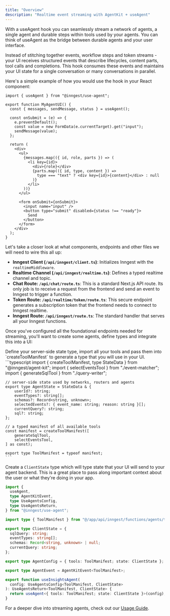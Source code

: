 ```yaml
---
title: "Overview"
description: "Realtime event streaming with AgentKit + useAgent"
---
```


With a useAgent hook you can seamlessly stream a network of agents, a single agent and durable steps within tools used by your agents. You can think of useAgent as the bridge between durable agents and your user interface.

Instead of stitching together events, workflow steps and token streams - your UI receives structured events that describe lifecycles, content parts, tool calls and completions. This hook consumes these events and maintains your UI state for a single conversation or many conversations in parallel.

Here's a simple example of how you would use the hook in your React component:

```tsx
import { useAgent } from "@inngest/use-agent";

export function MyAgentUI() {
  const { messages, sendMessage, status } = useAgent();

  const onSubmit = (e) => {
    e.preventDefault();
    const value = new FormData(e.currentTarget).get("input");
    sendMessage(value);
  };

  return (
    <div>
      <ul>
        {messages.map(({ id, role, parts }) => (
          <li key={id}>
            <div>{role}</div>
            {parts.map(({ id, type, content }) =>
              type === "text" ? <div key={id}>{content}</div> : null
            )}
          </li>
        ))}
      </ul>

      <form onSubmit={onSubmit}>
        <input name="input" />
        <button type="submit" disabled={status !== "ready"}>
          Send
        </button>
      </form>
    </div>
  );
}
```

Let's take a closer look at what components, endpoints and other files we will need to wire this all up:

- **Inngest Client (`/api/inngest/client.ts`)**: Initializes Inngest with the `realtimeMiddleware`.
- **Realtime Channel (`/api/inngest/realtime.ts`)**: Defines a typed realtime channel and topic.
- **Chat Route: `/api/chat/route.ts`**: This is a standard Next.js API route. Its only job is to receive a request from the frontend and send an event to Inngest to trigger a function.
- **Token Route: `/api/realtime/token/route.ts`**: This secure endpoint generates a subscription token that the frontend needs to connect to Inngest realtime.
- **Inngest Route: `/api/inngest/route.ts`**: The standard handler that serves all your Inngest functions.

Once you've configured all the foundational endpoints needed for streaming, you'll want to create some agents, define types and integrate this into a UI:

<Steps>
  <Step title="Define server-side types">
    Define your server-side state type, import all your tools and pass them into `createToolManifest` to generate a type that you will use in your UI.
    ```typescript
    import { createToolManifest, type StateData } from "@inngest/agent-kit";
    import { selectEventsTool } from "./event-matcher";
    import { generateSqlTool } from "./query-writer";

    // server-side state used by networks, routers and agents
    export type AgentState = StateData & {
        userId?: string;
        eventTypes?: string[];
        schemas?: Record<string, unknown>;
        selectedEvents?: { event_name: string; reason: string }[];
        currentQuery?: string;
        sql?: string;
    };

    // a typed manifest of all available tools
    const manifest = createToolManifest([
        generateSqlTool,
        selectEventsTool,
    ] as const);
    
    export type ToolManifest = typeof manifest;
    ```

  </Step>
  <Step title="Define client-side types">

Create a `ClientState` type which will type state that your UI will send to your agent backend. This is a great place to pass along important context about the user or what they're doing in your app.

```typescript
import {
  useAgent,
  type AgentKitEvent,
  type UseAgentsConfig,
  type UseAgentsReturn,
} from "@inngest/use-agent";

import type { ToolManifest } from "@/app/api/inngest/functions/agents/types";

export type ClientState = {
  sqlQuery: string;
  eventTypes: string[];
  schemas: Record<string, unknown> | null;
  currentQuery: string;
};

export type AgentConfig = { tools: ToolManifest; state: ClientState };

export type AgentEvent = AgentKitEvent<ToolManifest>;

export function useInsightsAgent(
  config: UseAgentsConfig<ToolManifest, ClientState>
): UseAgentsReturn<ToolManifest, ClientState> {
  return useAgent<{ tools: ToolManifest; state: ClientState }>(config);
}
```

  </Step>
  <Step title="Create agents and an Inngest function to run them">

  </Step>
  <Step title="Integrate a useAgent hook into your UI">
  </Step>
</Steps>

For a deeper dive into streaming agents, check out our [Usage Guide](/streaming/usage-guide).
